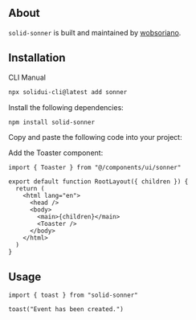 <MDXHeader title="Sonner" description="An opinionated toast component for Solid." />

<ComponentPreview name="sonner-demo" />

## About

`solid-sonner` is built and maintained by [wobsoriano](https://github.com/wobsoriano).

## Installation

<Tabs defaultValue="cli">

<TabsList>
  <TabsTrigger value="cli">CLI</TabsTrigger>
  <TabsTrigger value="manual">Manual</TabsTrigger>
</TabsList>

<TabsContent value="cli">

```bash
npx solidui-cli@latest add sonner
```

</TabsContent>

<TabsContent value="manual">
<Steps>

<Step>Install the following dependencies: </Step>

```bash
npm install solid-sonner
```

<Step>Copy and paste the following code into your project: </Step>

<ComponentSource name="sonner" />

<Step>Add the Toaster component:</Step>

```tsx{1,9}
import { Toaster } from "@/components/ui/sonner"

export default function RootLayout({ children }) {
  return (
    <html lang="en">
      <head />
      <body>
        <main>{children}</main>
        <Toaster />
      </body>
    </html>
  )
}
```

</Steps>
</TabsContent>

</Tabs>

## Usage

```tsx
import { toast } from "solid-sonner"
```

```tsx
toast("Event has been created.")
```

